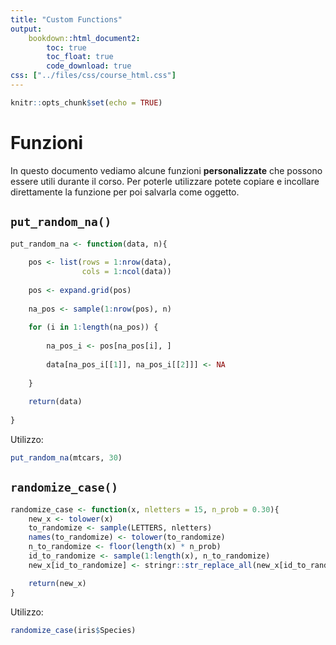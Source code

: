 ```yaml
---
title: "Custom Functions"
output: 
    bookdown::html_document2:
        toc: true
        toc_float: true
        code_download: true
css: ["../files/css/course_html.css"]
---
```


```r
knitr::opts_chunk$set(echo = TRUE)
```

# Funzioni

In questo documento vediamo alcune funzioni **personalizzate** che possono essere utili durante il corso. Per poterle utilizzare potete copiare e incollare direttamente la funzione per poi salvarla come oggetto.

## `put_random_na()`

```r
put_random_na <- function(data, n){
    
    pos <- list(rows = 1:nrow(data),
                cols = 1:ncol(data))
    
    pos <- expand.grid(pos)
    
    na_pos <- sample(1:nrow(pos), n)
    
    for (i in 1:length(na_pos)) {
        
        na_pos_i <- pos[na_pos[i], ]
        
        data[na_pos_i[[1]], na_pos_i[[2]]] <- NA
        
    }
    
    return(data)
    
}
```

Utilizzo:

```r
put_random_na(mtcars, 30)
```

## `randomize_case()`

```r
randomize_case <- function(x, nletters = 15, n_prob = 0.30){
    new_x <- tolower(x)
    to_randomize <- sample(LETTERS, nletters)
    names(to_randomize) <- tolower(to_randomize)
    n_to_randomize <- floor(length(x) * n_prob)
    id_to_randomize <- sample(1:length(x), n_to_randomize)
    new_x[id_to_randomize] <- stringr::str_replace_all(new_x[id_to_randomize], to_randomize)

    return(new_x)
}
```

Utilizzo:

```r
randomize_case(iris$Species)
```




